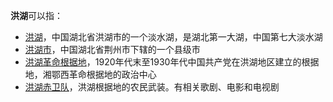 '''洪湖'''可以指：
* [[洪湖|洪湖]]，中国湖北省洪湖市的一个淡水湖，是湖北第一大湖，中国第七大淡水湖
* [[洪湖市|洪湖市]]，中国湖北省荆州市下辖的一个县级市
* [[洪湖革命根据地|洪湖革命根据地]]，1920年代末至1930年代中国共产党在洪湖地区建立的根据地，湘鄂西革命根据地的政治中心
* [[洪湖赤卫队|洪湖赤卫队]]，洪湖根据地的农民武装。有相关歌剧、电影和电视剧
{{Disambiguation|Cat=二字中國相關消歧義}}